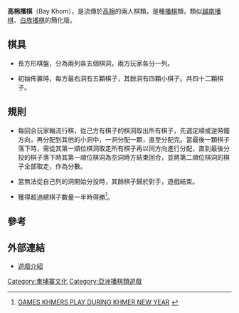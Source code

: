 '''高棉播棋'''（Bay Khom），是流傳於[[高棉|高棉]]的兩人棋類，是種[[播棋|播棋]]類，類似[[越南播棋|越南播棋]]、[[白族播棋|白族播棋]]的簡化版。


== 棋具 ==

*長方形棋盤，分為兩列各五個棋洞，兩方玩家各分一列。

*初始佈置時，每方最右洞有五顆棋子，其餘洞有四顆小棋子。共四十二顆棋子。

==規則==

*每回合玩家輪流行棋，從己方有棋子的棋洞取出所有棋子，先選定順或逆時鐘方向，再分配到其他的小洞中，一洞分配一顆，直至分配完。當最後一顆棋子落下時，需從其第一順位棋洞取走所有棋子再以同方向進行分配，直到最後分投的棋子落下時其第一順位棋洞為空洞時方結束回合，並將第二順位棋洞的棋子全部取走，作為分數。

*當無法從自己列的洞開始分投時，其餘棋子歸於對手，遊戲結束。

*獲得超過總棋子數量一半時得勝<ref>[http://www.cambodiatips.com/events_cambodia/khmer_games.htm GAMES KHMERS PLAY DURING KHMER NEW YEAR] {{webarchive|url=https://web.archive.org/web/20100704184041/http://www.cambodiatips.com/events_cambodia/khmer_games.htm |date=2010-07-04 }}</ref>。

==參考==
<div class="references-small">
<references/>
</div>

==外部連結==

*[http://www.vtaide.com/ASEAN/Cambodia/games.html 遊戲介紹] {{Wayback|url=http://www.vtaide.com/ASEAN/Cambodia/games.html |date=20100331140052 }}

[[Category:柬埔寨文化|Category:柬埔寨文化]]
[[Category:亞洲播棋類遊戲|Category:亞洲播棋類遊戲]]